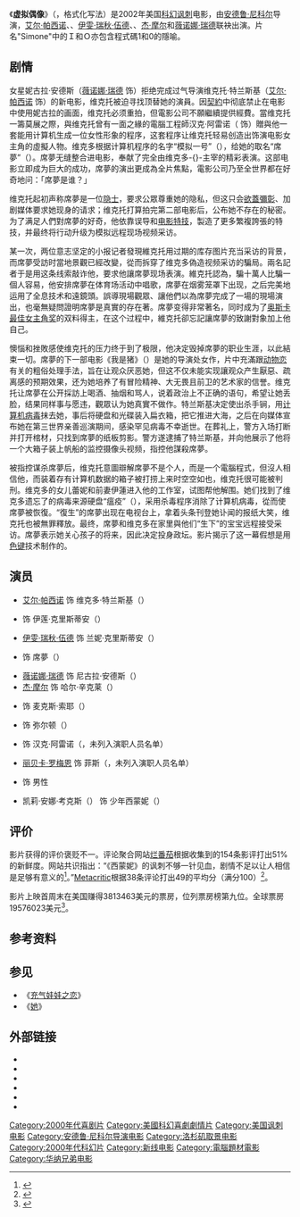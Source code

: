 {{expand language|1=en|page=|time=2019-04-20T18:36:16+00:00}}
{{roughtranslation|time=2019-04-20T18:36:16+00:00}}
{{NoteTA
|G1=Show
|G2=Movie
|G3=IT
}}
{{Infobox film
| name           = 西蒙妮
| original_name  = {{lang|en|''Simone''}}
| image          = S1mOne.jpg
| caption        = 宣传海报
| director       = [[安德鲁·尼科尔|安德鲁·尼科尔]]
| producer       = 安德鲁·尼科尔
| writer         = 安德鲁·尼科尔
| starring       = [[艾尔·帕西诺|艾尔·帕西诺]]<br />{{le|凯瑟琳·基纳|Catherine Keener}}<br />[[伊雯·瑞秋·伍德|伊雯·瑞秋·伍德]]<br />{{le|瑞秋·羅勃茲|Rachel Roberts (model)}}<br />[[杰·摩尔|杰·摩尔]]<br />[[薇诺娜·瑞德|薇诺娜·瑞德]]
| music          = [[卡特·伯韦尔|卡特·伯韦尔]]
| cinematography = [[爱德华·拉赫曼|爱德华·拉赫曼]]
| editing        = {{le|保罗·鲁贝尔|Paul Rubell}}
| distributor    = [[新线影业|新线影业]]
| released       = {{Film date|2002|8|23}}
| runtime        = 117分钟
| country        = {{美國電影產地}}
| language       = 英语
| budget         = 1000万美元
| gross          = 19,576,023美元
}}
《'''虚拟偶像'''》（{{lang-en|''Simone''}}，格式化写法{{lang|en|''S1M0̸NE''}}）是2002年美国[[科幻片|科幻]][[讽刺|讽刺]]电影，由[[安德鲁·尼科尔|安德鲁·尼科尔]]导演，[[艾尔·帕西诺|艾尔·帕西诺]]、{{le|凯瑟琳·基纳|Catherine Keener}}、[[伊雯·瑞秋·伍德|伊雯·瑞秋·伍德]]、{{le|瑞秋·羅勃茲|Rachel Roberts (model)}}、[[杰·摩尔|杰·摩尔]]和[[薇诺娜·瑞德|薇诺娜·瑞德]]联袂出演。片名"Simone"中的Ｉ和Ｏ亦包含程式碼1和0的隱喻。

== 剧情 ==
女星妮古拉·安德斯（[[薇诺娜·瑞德|薇诺娜·瑞德]] 饰）拒绝完成过气导演维克托·特兰斯基（[[艾尔·帕西诺|艾尔·帕西诺]] 饰）的新电影，维克托被迫寻找顶替她的演員。因[[契約|契約]]中彻底禁止在电影中使用妮古拉的画面，维克托必须重拍，但電影公司不願繼續提供經費。當维克托一籌莫展之際，與维克托曾有一面之緣的電腦工程師汉克·阿雷诺（{{le|埃利亚斯·考蒂斯|Elias Koteas}} 饰）贈與他一套能用计算机生成一位女性形象的程序，这套程序让维克托轻易创造出饰演电影女主角的虛擬人物。维克多根据计算机程序的名字“模拟一号”（{{lang|en|Simulation One}}），给她的{{le|虚拟演员|Virtual actor}}取名“席夢”（{{lang|en|Simone}}）。席夢无缝整合进电影，奉献了完全由维克多-{}-主宰的精彩表演。这部电影立即成为巨大的成功，席夢的演出更成為全片焦點，電影公司乃至全世界都在好奇地问：「席夢是谁？」

维克托起初声称席夢是一位[[隐士|隐士]]，要求公眾尊重她的隐私，但这只会[[欲蓋彌彰|欲蓋彌彰]]、加剧媒体要求她现身的请求；维克托打算拍完第二部电影后，公布她不存在的秘密。为了满足人們對席夢的好奇，他依靠误导和[[电影特技|电影特技]]，製造了更多繁複誇張的特技，并最终将行动升级为模拟远程现场视频采访。

某一次，两位意志坚定的小报记者發現維克托用过期的库存图片充当采访的背景，而席夢受訪时當地景觀已經改變，從而拆穿了维克多偽造视频采访的騙局。兩名記者于是用这条线索敲诈他，要求他讓席夢现场表演。維克托認為，騙十萬人比騙一個人容易，他安排席夢在体育场活动中唱歌，席夢在烟雾笼罩下出现，之后完美地运用了全息技术和遠鏡頭。誤導現場觀眾、讓他們以為席夢完成了一場的現場演出，也毫無疑問證明席夢是真實的存在著。席夢变得非常著名，同时成为了[[奥斯卡最佳女主角奖|奥斯卡最佳女主角奖]]的双料得主，在这个过程中，維克托卻忘記讓席夢的致謝對象加上他自己。

懊惱和挫敗感使维克托的压力终于到了极限，他决定毁掉席夢的职业生涯，以此結束一切。席夢的下一部电影《我是猪》（{{lang|en|''The Pig''}}）是她的导演处女作，片中充滿跟[[动物恋|动物恋]]有关的粗俗处理手法，旨在让观众厌恶她，但这不仅未能实现讓观众产生厭惡、疏离感的预期效果，还为她培养了有冒险精神、大无畏且前卫的艺术家的信誉。维克托让席夢在公开採訪上喝酒、抽烟和骂人，说着政治上不正确的语句，希望让她丢脸，结果同样事与愿违，觀眾认为她真實不做作。特兰斯基决定使出杀手锏，用[[计算机病毒|计算机病毒]]抹去她，事后将硬盘和光碟装入扁衣箱，把它推进大海，之后在向媒体宣布她在第三世界亲善巡演期间，感染罕见病毒不幸逝世。在葬礼上，警方入场打断并打开棺材，只找到席夢的纸板剪影。警方遂逮捕了特兰斯基，并向他展示了他将一个大箱子装上帆船的监控摄像头视频，指控他謀殺席夢。

被指控谋杀席夢后，维克托意圖辯解席夢不是个人，而是一个電腦程式，但沒人相信他，而装着存有计算机数据的箱子被打捞上来时空空如也，维克托很可能被判刑。维克多的女儿蕾妮和前妻伊蓮进入他的工作室，试图帮他解围。她们找到了维克多遗忘了的病毒来源硬盘“瘟疫”（{{lang|en|Plague}}），采用杀毒程序消除了计算机病毒，從而使席夢被恢復。“復生”的席夢出现在电视台上，拿着头条刊登她讣闻的报纸大笑，维克托也被無罪釋放。最终，席夢和维克多在家里與他们“生下”的宝宝远程接受采访。席夢表示她关心孩子的将来，因此决定投身政坛。影片揭示了这一幕假想是用[[色键|色键]]技术制作的。

== 演员 ==
{{Div col}}
* [[艾尔·帕西诺|艾尔·帕西诺]] 饰 维克多·特兰斯基（{{lang|en|Viktor Taransky}}）
* {{le|凯瑟琳·基纳|Catherine Keener}} 饰 伊莲·克里斯蒂安（{{lang|en|Elaine Christian}}）
* [[伊雯·瑞秋·伍德|伊雯·瑞秋·伍德]] 饰 兰妮·克里斯蒂安（{{lang|en|Lainey Christian}}）
* {{le|瑞秋·羅勃茲|Rachel Roberts (model)}} 饰 席夢（{{lang|en|Simone}}）
* [[薇诺娜·瑞德|薇诺娜·瑞德]] 饰 尼古拉·安德斯（{{lang|en|Nicola Anders}}）
* [[杰·摩尔|杰·摩尔]] 饰 哈尔·辛克莱（{{lang|en|Hal Sinclair}}）
* {{le|普鲁特·泰勒·文斯|Pruitt Taylor Vince}} 饰 麦克斯·索耶（{{lang|en|Max Sayer}}）
* {{le|杰森·施沃茨曼|Jason Schwartzman}} 饰 弥尔顿（{{lang|en|Milton}}）
* {{le|埃利亚斯·考蒂斯|Elias Koteas}} 饰 汉克·阿雷诺（{{lang|en|Hank Aleno}}，未列入演职人员名单）
* [[丽贝卡·罗梅恩|丽贝卡·罗梅恩]] 饰 菲斯（{{lang|en|Faith}}，未列入演职人员名单）
* {{le|乔尔·海曼|Joel Heyman}} 饰 男性
* 凯莉·安娜·考克斯（{{lang|en|Kelly Anna Cox}}） 饰 少年西蒙妮（{{lang|en|Young Simone}}）
{{Div col end}}

== 评价 ==
影片获得的评价褒贬不一。评论聚合网站[[烂番茄|烂番茄]]根据收集到的154条影评打出51%的新鲜度。网站共识指出：“《西蒙妮》的讽刺不够一针见血，剧情不足以让人相信是足够有意义的<ref>{{cite web |title = S1m0ne (2002) |url = http://www.rottentomatoes.com/m/s1m0ne/ |work = Rotten Tomatoes |accessdate = 2010-07-14 |archive-date = 2020-11-27 |archive-url = https://web.archive.org/web/20201127234155/https://www.rottentomatoes.com/m/s1m0ne |dead-url = no }}</ref>。”[[Metacritic|Metacritic]]根据38条评论打出49的平均分（满分100）<ref>{{cite web |title = Simone reviews |url = http://www.metacritic.com/video/titles/simone |work = Metacritic |accessdate = 2010-07-14 |archive-date = 2010-07-29 |archive-url = https://web.archive.org/web/20100729024651/http://www.metacritic.com/video/titles/simone |dead-url = no }}</ref>。

影片上映首周末在美国赚得3813463美元的票房，位列票房榜第九位。全球票房19576023美元<ref>{{cite web |title = Simone (2002) |url = http://www.boxofficemojo.com/movies/?id=simone.htm |work = Box Office Mojo |accessdate = 2010-07-14 |archive-date = 2016-08-28 |archive-url = https://web.archive.org/web/20160828143541/http://www.boxofficemojo.com/movies/?id=simone.htm |dead-url = no }}</ref>。

== 参考资料 ==
{{reflist}}

== 参见 ==
*《[[充气娃娃之恋|充气娃娃之恋]]》
*《[[她_(电影)|她]]》

== 外部链接 ==
* {{IMDb title|0258153}}
* {{Allmovie|263575}}
* {{rotten-tomatoes|s1m0ne}}
* {{mojo title|simone}}
* {{Mtime|12337}}
* {{douban}}

{{安德魯·尼可}}
{{DEFAULTSORT:Simone}}
[[Category:2000年代喜剧片|Category:2000年代喜剧片]]
[[Category:美國科幻喜劇劇情片|Category:美國科幻喜劇劇情片]]
[[Category:美国讽刺电影|Category:美国讽刺电影]]
[[Category:安德鲁·尼科尔导演电影|Category:安德鲁·尼科尔导演电影]]
[[Category:洛杉矶取景电影|Category:洛杉矶取景电影]]
[[Category:2000年代科幻片|Category:2000年代科幻片]]
[[Category:新线电影|Category:新线电影]]
[[Category:電腦題材電影|Category:電腦題材電影]]
[[Category:华纳兄弟电影|Category:华纳兄弟电影]]